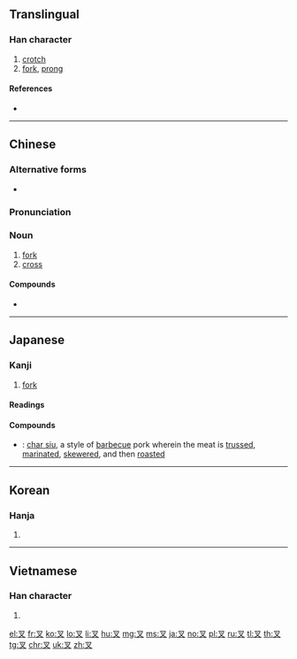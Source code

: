 ==Translingual==

===Han character===
{{Han char|rn=29|rad=又|as=01|sn=3|four=17400|canj=EI,XEI|ids=⿴又丶}}

# [[crotch]]
# [[fork]], [[prong]]

====References====
* {{Han ref|kx=0165.010|dkj=03116|dj=0374.150|hdz=10390.020|uh=53C9|ud=21449|bh=A465|bd=42085}}

----

==Chinese==
{{zh-forms}}

===Alternative forms===
* {{zh-l|义}}

===Pronunciation===
{{zh-pron
|m=chā
|c=caa1
|mn=chhe
|mc=y
|oc=y
|ma=
|cat=n
}}

===Noun===
{{zh-noun}}

# [[fork]]
# [[cross]]

====Compounds====
* {{zh-l|魚叉}}

----

==Japanese==

===Kanji===
{{ja-kanji|grade=n|rs=又01}}

# [[fork]]

====Readings====
{{ja-readings|kanon=[[さ]] (sa)|goon=[[しゃ]] (sha)|kun=[[また]] (mata)}}

====Compounds====
{{der-top|Compounds}}
* {{ja-r|叉焼|チャーシュー}}: [[char siu]], a style of [[barbecue]] pork wherein the meat is [[truss]]ed, [[marinate]]d, [[skewer]]ed, and then [[roast]]ed
{{der-bottom}}

----

==Korean==

===Hanja===
{{ko-hanja|hangeul=[[차]]|eumhun=깍지 낄 차, 갈래 차|rv=cha|mr=ch'a}}

# {{defn|lang=ko|sort=又01}}

----

==Vietnamese==

===Han character===
{{vi-readings|rs=又01| hanviet = xoa}}

# {{defn|lang=vi|sort=又01}}

[[el:叉]]
[[fr:叉]]
[[ko:叉]]
[[lo:叉]]
[[li:叉]]
[[hu:叉]]
[[mg:叉]]
[[ms:叉]]
[[ja:叉]]
[[no:叉]]
[[pl:叉]]
[[ru:叉]]
[[tl:叉]]
[[th:叉]]
[[tg:叉]]
[[chr:叉]]
[[uk:叉]]
[[zh:叉]]